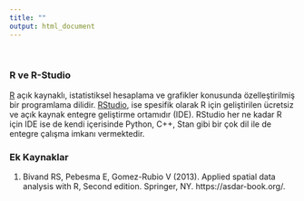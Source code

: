 ```yaml
---
title: ""
output: html_document
---
```

<br>

### R ve R-Studio

[R](http://www.r-project.org) açık kaynaklı, istatistiksel hesaplama ve grafikler konusunda özelleştirilmiş bir programlama dilidir. [RStudio](http://www.rstudio.com), ise spesifik olarak R için geliştirilen ücretsiz ve açık kaynak entegre geliştirme ortamıdır (IDE). RStudio her ne kadar R için IDE ise de kendi içerisinde Python, C++, Stan gibi bir çok dil ile de entegre çalışma imkanı vermektedir.


### Ek Kaynaklar

1. Bivand RS, Pebesma E, Gomez-Rubio V (2013). Applied spatial data analysis with R, Second edition. Springer, NY. https://asdar-book.org/.

